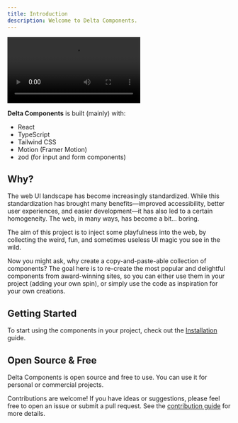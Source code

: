 ```yaml
---
title: Introduction
description: Welcome to Delta Components.
---
```


<div className="h-auto w-full overflow-hidden py-4">
  <video
    src="/og/videos/tabs.mp4"
    className="h-auto w-full"
    controls
    autoPlay
    playsInline
    webkitplaysinline="true"
  />
</div>

**Delta Components** is built (mainly) with:

- React
- TypeScript
- Tailwind CSS
- Motion (Framer Motion)
- zod (for input and form components)

## Why?

The web UI landscape has become increasingly standardized. While this standardization has brought many benefits—improved accessibility, better user experiences, and easier development—it has also led to a certain homogeneity. The web, in many ways, has become a bit... boring.

The aim of this project is to inject some playfulness into the web, by collecting the weird, fun, and sometimes useless UI magic you see in the wild.

Now you might ask, why create a copy-and-paste-able collection of components? The goal here is to re-create the most popular and delightful components from award-winning sites, so you can either use them in your project (adding your own spin), or simply use the code as inspiration for your own creations.

## Getting Started

To start using the components in your project, check out the [Installation](/docs/installation) guide.

## Open Source & Free

Delta Components is open source and free to use. You can use it for personal or commercial projects.

Contributions are welcome! If you have ideas or suggestions, please feel free to open an issue or submit a pull request. See the [contribution guide](https://github.com/pprunty/deltacomponents.dev/blob/main/CONTRIBUTING.md) for more details.
